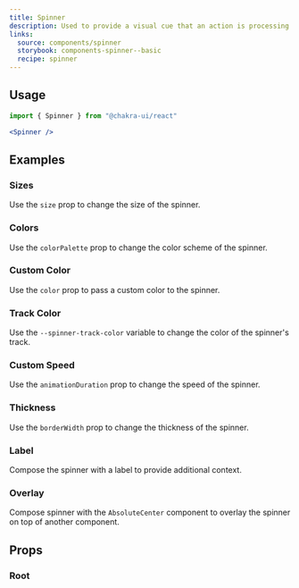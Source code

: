 ```yaml
---
title: Spinner
description: Used to provide a visual cue that an action is processing
links:
  source: components/spinner
  storybook: components-spinner--basic
  recipe: spinner
---
```


<ExampleTabs name="spinner-basic" />

## Usage

```jsx
import { Spinner } from "@chakra-ui/react"
```

```jsx
<Spinner />
```

## Examples

### Sizes

Use the `size` prop to change the size of the spinner.

<ExampleTabs name="spinner-with-sizes" />

### Colors

Use the `colorPalette` prop to change the color scheme of the spinner.

<ExampleTabs name="spinner-with-colors" />

### Custom Color

Use the `color` prop to pass a custom color to the spinner.

<ExampleTabs name="spinner-custom-color" />

### Track Color

Use the `--spinner-track-color` variable to change the color of the spinner's
track.

<ExampleTabs name="spinner-with-track-color" />

### Custom Speed

Use the `animationDuration` prop to change the speed of the spinner.

<ExampleTabs name="spinner-with-custom-speed" />

### Thickness

Use the `borderWidth` prop to change the thickness of the spinner.

<ExampleTabs name="spinner-with-custom-thickness" />

### Label

Compose the spinner with a label to provide additional context.

<ExampleTabs name="spinner-with-label" />

### Overlay

Compose spinner with the `AbsoluteCenter` component to overlay the spinner on
top of another component.

<ExampleTabs name="spinner-with-overlay" />

## Props

### Root

<PropTable component="Spinner" part="Spinner" />

